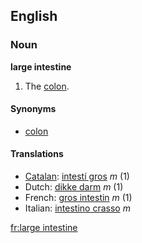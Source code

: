 ==English==
===Noun===
'''large intestine'''

# {{anatomy}} The [[colon]].

====Synonyms====
*[[colon]]

====Translations====
*[[Catalan]]: [[intestí gros]] ''m'' (1)
*Dutch: [[dikke darm]] ''m'' (1)
*French: [[gros intestin]] ''m'' (1)
*Italian: [[intestino crasso]] ''m''

[[fr:large intestine]]